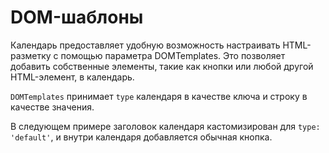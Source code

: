 # DOM-шаблоны

Календарь предоставляет удобную возможность настраивать HTML-разметку с помощью параметра DOMTemplates. Это позволяет добавить собственные элементы, такие как кнопки или любой другой HTML-элемент, в календарь.

`DOMTemplates` принимает `type` календаря в качестве ключа и строку в качестве значения.

В следующем примере заголовок календаря кастомизирован для `type: 'default'`, и внутри календаря добавляется обычная кнопка.

<Sandbox example="customization-and-modification-dom-templates" />
